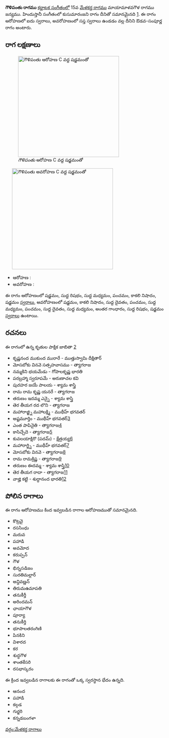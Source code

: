 {{Infobox ragam
	| name          	= గౌళిపంతు
	| synonym	    	= 
	| mela          	= 
	| chakra        	= 
	| janaka        	= 
	| type          	= ఔడవ-సంపూర్ణ
	| arohanam      	= {{svaraC|S|R1|M1|P|N3|S'}} 
	| avarohanam    	= {{svaraC|S'|N3|D1|P|M1|P|D1|M1|G3|R1|S}}
	| jeeva         	=
	| chhaya        	=
	| nyasa         	=
	| vishesha      	= 
	| equivalent  		= కుసుమారంజని
}}
{{కర్ణాటక సంగీత రాగాలు}}
'''గౌళిపంతు రాగము''' [[కర్ణాటక సంగీతం]]లో 15వ [[మేళకర్త రాగము]] మాయామాళవగౌళ రాగము జన్యము.  హిందుస్తానీ సంగీతంలో కుసుమారంజని రాగం దీనితో సమానమైనది [https://karnatik.com/hcragatable.shtml]. ఈ రాగం ఆరోహణలో ఐదు స్వరాలు, అవరోహణంలో సప్త స్వరాలు ఉండడం వల్ల దీనిని ఔడవ-సంపూర్ణ రాగం అంటారు.


==రాగ లక్షణాలు==
[[Image:gaulipantu_ar_kb2wiki.png|thumb|right|316px|''గౌళిపంతు'' ఆరోహణ C వద్ద షడ్జమంతో]]
	[[Image:gaulipantu_av_kb2wiki.png|thumb|right|316px|''గౌళిపంతు'' అవరోహణ C వద్ద షడ్జమంతో]]

* ఆరోహణ : {{svaraC|S|R1|M1|P|N3|S'}} 
* అవరోహణ : {{svaraC|S'|N3|D1|P|M1|P|D1|M1|G3|R1|S}}

ఈ రాగం ఆరోహణంలో షడ్జమం, సుద్ద  రిషభం, సుద్ద మధ్యమం, పంచమం, కాకలి  నిషాదం, షడ్జమం [[స్వరాలు]], అవరోహణంలో షడ్జమం, కాకలి  నిషాదం, సుద్ద దైవతం, పంచమం, సుద్ద మధ్యమం, పంచమం, సుద్ద దైవతం, సుద్ద మధ్యమం, అంతర గాంధారం, సుద్ద  రిషభం, షడ్జమం [[స్వరాలు]] ఉంటాయి.

==రచనలు==
ఈ రాగంలో ఉన్న కృతుల పాక్షిక జాబితా [https://github.com/ssrihari/ragavardhini/blob/master/ragas/kritis.psv]
* కృష్ణనంద  ముకుంద మురారే - ముత్తుస్వామి దీక్షితార్
* మోసబోకు  వినవె సత్సహవాసము - త్యాగరాజ
* నమ్మకిని భయమేడు - గోపాలకృష్ణ భారతి
* పరబ్రహ్మా స్వరూపమే - అరుణాచల కవి
* పురహర జయే పాలయ - శ్యామ శాస్త్రి
* రామ రామ కృష్ణ యనరే - త్యాగరాజ
* తరుణం ఇదమ్మ ఎన్నై - శ్యామ శాస్త్రి
* తెర తీయగ రద లొని - త్యాగరాజ
* మహారాజ్జ్ని  మహాలక్ష్మి - ముథీహ్ భగవతర్
* అష్టమూర్తిం - ముథీహ్ భగవతర్[http://www.karnatik.com/c1975.shtml]
* ఎంత పాపినైతి - త్యాగరాజ[http://www.karnatik.com/c2307.shtml]
* కాసిచ్చేదె - త్యాగరాజ[http://www.karnatik.com/c2401.shtml]
*  కువలయాక్షిరొ   (పదమ్) - క్షేత్రయ్య[http://www.karnatik.com/c2420.shtml]
* మహారాగ్జ్ని - ముథీహ్ భగవతర్[http://www.karnatik.com/c2103.shtml]
* మోసబోకు వినవె - త్యాగరాజ[http://www.karnatik.com/c2562.shtml]
* రామ రామక్రిష్ణ - త్యాగరాజ[http://www.karnatik.com/c2774.shtml]
* తరుణం ఈదమ్మ - శ్యామ శాస్త్రి[http://www.karnatik.com/c1193.shtml]
* తెర   తీయగ  రాదా - త్యాగరాజ[http://www.karnatik.com/c2896.shtml]
* వాజ్హి కట్టి - శుద్ధానంద  భారతి[http://www.karnatik.com/c1672.shtml]




==పోలిన రాగాలు==
ఈ రాగం ఆరోహణము కింద ఇవ్వబడిన రాగాల ఆరోహణముతో సమానమైనది.
* కొట్రవై
* రససింధు
* మరువ
* పహాడి
* అవమోద
* కరుప్పన్
* గౌళ
* భిన్నసడిజం
* సురతిమల్లార్
* అన్దివణ్ణన్
* తిరుమఉమాపతి
* తనుకీర్తీ
* అరిందమన్
* ఛాయాగౌళ
* పూర్యా
* తనుకీర్తి
* భూపాలతరంగిణి
* పినకిని
* విశారద
* కర
* శుద్ధగౌళ
* శాంతకేసరి
* రసభాస్కరం

ఈ క్రింద ఇవ్వబడిన రాగాలకు ఈ రాగంతో ఒక్క స్వరస్థాన భేదం ఉన్నది.
* ఆనంద
* పహాడి
* కల్గడ
* గుర్జరి
* కన్నడబంగళా



[[వర్గం:మేళకర్త రాగాలు]]